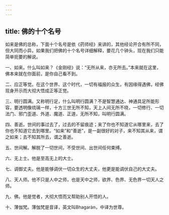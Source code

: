 ```yaml
---
---
---
```

title: 佛的十个名号
---




如来是佛的总称，下面十个名号是依《药师经》来讲的，其他经论开合有所不同，但大同而小异。如果我们把佛的十个名号详细解释，要花几个钟头，现在我们只能简单扼要的解说。

一、如来。什么叫如来？《金刚经》说：“无所从来，亦无所去。”本来就在这里，佛本来就在你面前，是你自己看不到。

二、应正等觉。在这个世界、这个时代，一切有福报的众生，有因缘得遇佛，经佛现身开示而大彻大悟成正等正觉。

三、明行圆满。又称明行足，什么叫明行圆满？不是智慧通达、神通具足所能形容，要透明像琉璃一样，十方三世无所不知，天上人间无所不晓，一切修行、一切法门、邪门歪道、外道、魔道、正道，无所不知，叫明行圆满。

四、善逝。世间的事过去了，过去的不留痕迹；来了你也不知道它从哪里来，去了你也不知道它去到哪里。“如来”和“善逝”，是一副很好的对子，来不知其从来，谓之如来；去不知其所去，谓之善逝。

五、世间解。解脱了一切世间，不受世间、出世间任何束缚。

六、无上士。他是至高无上的大士。

七、调御丈夫。他是能够调伏一切众生的大丈夫，他更是能调伏自己的大丈夫。

八、天人师。他不只是人中之师，也是天中之师，欲界、色界、无色界一切天人之师。

九、佛。他是觉者，大彻大悟而又帮助别人开悟的人。

十、薄伽梵。薄伽梵是音译，英文叫Bhagaràn，中译为世尊。